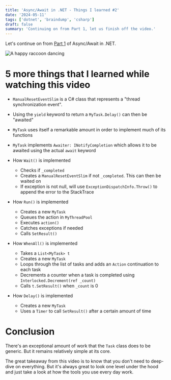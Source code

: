 ```yaml
---
title: 'Async/Await in .NET - Things I learned #2'
date: '2024-05-11'
tags: ['dotnet', 'braindump', 'csharp']
draft: false
summary: 'Continuing on from Part 1, let us finish off the video.'
---
```


Let's continue on from [Part 1](/blog/async-await-in-dotnet/part-1) of Async/Await in .NET.

![A happy raccoon dancing](/static/images/blog/async-await-in-csharp.gif)

<div class="mb-4">
    <YoutubeEmbed id="R-z2Hv-7nxk" />
</div>

# 5 more things that I learned while watching this video
- `ManualResetEventSlim` is a C# class that represents a "thread synchronization event". 
- Using the `yield` keyword to return a `MyTask.Delay()` can then be "awaited"
- `MyTask` uses itself a remarkable amount in order to implement much of its functions
- `MyTask` implements `Awaiter: INotifyCompletion` which allows it to be awaited using the actual `await` keyword

- How `Wait()` is implemented
    - Checks if `_completed`
    - Creates a `ManualResetEventSlim` if not `_completed`. This can then be waited on
    - If exception is not null, will use `ExceptionDispatchInfo.Throw()` to append the error to the StackTrace

- How `Run()` is implemented
    - Creates a new `MyTask`
    - Queues the action in `MyThreadPool`
    - Executes `action()`
    - Catches exceptions if needed
    - Calls `SetResult()`

- How `WhenAll()` is implemented
    - Takes a `List<MyTask> t`
    - Creates a new `MyTask`
    - Loops through the list of tasks and adds an `Action` continuation to each task
    - Decrements a counter when a task is completed using `Interlocked.Decrement(ref _count)`
    - Calls `t.SetResult()` when `_count` is 0

- How `Delay()` is implemented
    - Creates a new `MyTask`
    - Uses a `Timer` to call `SetResult()` after a certain amount of time

# Conclusion
There's an exceptional amount of work that the `Task` class does to be generic. But it remains relatively simple at its core.

The great takeaway from this video is to know that you don't need to deep-dive on everything. But it's always great to look one level under the hood and just take a look at how the tools you use every day work.